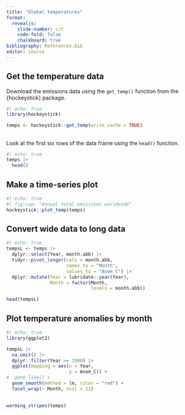```yaml
---
title: "Global temperatures"
format: 
  revealjs:
    slide-number: c/t
    code-fold: false
    chalkboard: true
bibliography: References.bib
editor: source
---
```



## Get the temperature data

Download the emissions data using the `get_temp()` function from the {hockeystick} package.

```r
#| echo: true
library(hockeystick)

temps <- hockeystick::get_temp(write_cache = TRUE)
```

##

Look at the first six rows of the data frame using the `head()` function.

```r
#| echo: true
temps |>
  head()
```

## Make a time-series plot

```r
#| echo: true
#| fig-cap: "Annual total emissions worldwide"
hockeystick::plot_temp(temps)
```

## Convert wide data to long data
```r
#| echo: true
tempsL <- temps |>
  dplyr::select(Year, month.abb) |>
  tidyr::pivot_longer(cols = month.abb,
                      names_to = "Month",
                      values_to = "Anom_C") |>
  dplyr::mutate(Year = lubridate::year(Year),
                Month = factor(Month, 
                               levels = month.abb))

head(tempsL)
```

## Plot temperature anomalies by month
```r
#| echo: true
library(ggplot2)

tempsL |>
  na.omit() |>
  dplyr::filter(Year >= 1980) |>
  ggplot(mapping = aes(x = Year, 
                       y = Anom_C)) +
#  geom_line() +
  geom_smooth(method = lm, color = "red") +
  facet_wrap(~ Month, ncol = 12)
```

##

```r
warming_stripes(temps)
```
